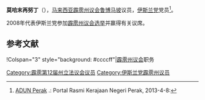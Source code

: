 {{noteTA
|G1=melayu
}}
{{Infobox Officeholder
|honorific-prefix = 
|name             = 莫哈末再努丁
|original_name    = Mohd. Zainuddin bin Mohd. Yusof
|honorific-suffix=
|image            = 
|image_wide       =

|constituency_AM = [[鲁博马坡|鲁博马坡]]
|assembly      = 霹雳州议会
|term_start      = 
|term_end       = 
|predecessor     = 
 |majority       = 
 |order2            =
|office2          = 
|term_start2       = 
 |term_end2         = 
|predecessor2      = 
 |successor2        = 
|birth_date       = 
|birth_place      = 
|death_date       = 
|death_place      =
|othername =
|nationality = {{MYS}}
|party            = {{伊斯兰党}}
|otherparty = 
|sex = 
|spouse           = 
|children         =
|religion         = [[伊斯兰教|伊斯兰教]]
|profession       = 
|alma_mater       = 
}}

'''莫哈末再努丁'''（{{lang-ms|Mohd. Zainuddin bin Mohd. Yusof}}），[[马来西亚|马来西亚]][[霹雳州|霹雳]][[霹雳州议会|州议会]][[鲁博马坡|鲁博马坡]]议员，[[伊斯兰党|伊斯兰党]]党员<ref>[http://www.perak.gov.my/index.php/kerajaan-negeri/adun-perak ADUN Perak] {{webarchive|url=https://web.archive.org/web/20130122011957/http://www.perak.gov.my/index.php/kerajaan-negeri/adun-perak |date=2013-01-22 }}.: Portal Rasmi Kerajaan Negeri Perak, 2013-4-8:</ref>。

2008年代表伊斯兰党参加[[2008年马来西亚大选|霹雳州议会选举]]并赢得有关议席。

==参考文献==
{{reflist}}

{{start box}}
!Colspan="3" style="background: #ccccff"|[[霹雳州议会|霹雳州议会]]职务
{{S-before|<!--待补充-->}}
{{S-title|[[鲁博马坡议员|鲁博马坡议员]]|至今}}
{{S-inc}}
{{end box}}
{{马来西亚人物小作品}}

[[Category:霹雳第12届州立法议会议员|Category:霹雳第12届州立法议会议员]]
[[Category:伊斯兰党霹雳州议员|Category:伊斯兰党霹雳州议员]]